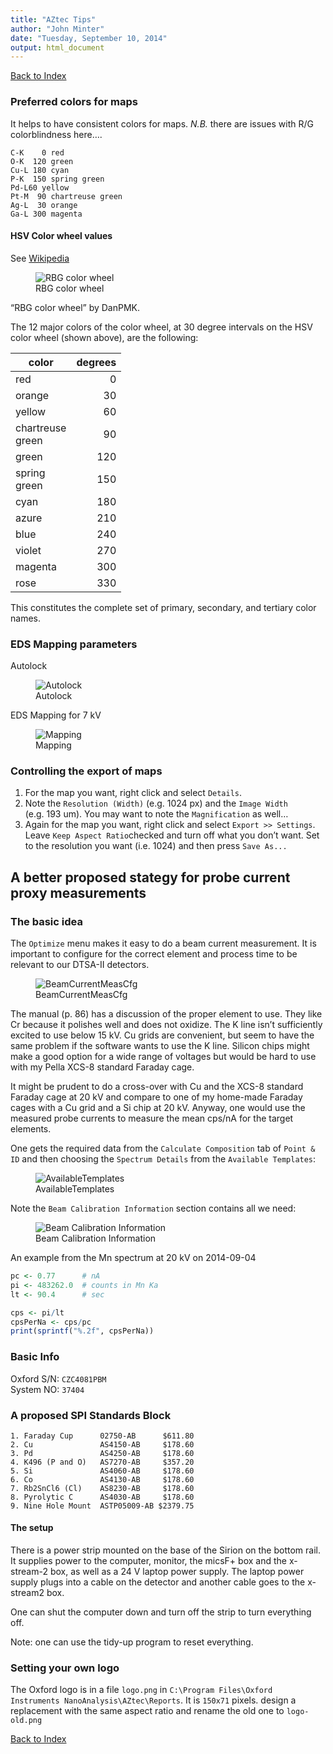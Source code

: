 ```yaml
---
title: "AZtec Tips"
author: "John Minter"
date: "Tuesday, September 10, 2014"
output: html_document
---
```


[Back to Index](../README.html)

### Preferred colors for maps

It helps to have consistent colors for maps. *N.B.* there are issues with R/G colorblindness here....
```
C-K    0 red
O-K  120 green
Cu-L 180 cyan
P-K  150 spring green
Pd-L60 yellow
Pt-M  90 chartreuse green
Ag-L  30 orange
Ga-L 300 magenta

```
#### HSV Color wheel values

See [Wikipedia](http://simple.wikipedia.org/wiki/Color_wheel)

![RBG color wheel](img/RBG_color_wheel.png)

"RBG color wheel" by DanPMK.

The 12 major colors of the color wheel, at 30 degree intervals on the HSV color wheel (shown above), are the following:
<style>
table:nth-of-type(1) {
    display:table;
    width:20%;
}
</style>


|color            | degrees|
|-----------------|-------:|
|red              |    0   |
|orange           |   30   |
|yellow           |   60   |
|chartreuse green |   90   |
|green            |  120   |
|spring green     |  150   |
|cyan             |  180   |
|azure            |  210   |
|blue             |  240   |
|violet           |  270   |
|magenta          |  300   |
|rose             |  330   |


This constitutes the complete set of primary, secondary, and tertiary color names.

### EDS Mapping parameters

Autolock

![Autolock](img/GoodAutolock.png)

EDS Mapping for 7 kV

![Mapping](img/GoodMapPar.png)

### Controlling the export of maps
1. For the map you want, right click and select ``Details``.
2. Note the ``Resolution (Width)`` (e.g. 1024 px) and the ``Image Width`` (e.g. 193 um). You may want to note the ``Magnification`` as well...
3. Again for the map you want, right click and select ``Export >> Settings``. Leave ``Keep Aspect Ratio``checked and turn off what you don't want. Set to the resolution you want (i.e. 1024) and then press ``Save As...``

## A better proposed stategy for probe current proxy measurements

### The basic idea
 
The ``Optimize`` menu makes it easy to do a beam current measurement. It is important to configure for the correct element and process time to be relevant to our DTSA-II detectors.

![BeamCurrentMeasCfg](img/BeamCurrentMeasCfg.png)

The manual (p. 86) has a discussion of the proper element to use. They like Cr because it polishes well and does not oxidize. The K line isn't sufficiently excited to use below 15 kV.  Cu grids are convenient, but seem to have the same problem if the software wants to use the K line. Silicon chips might make a good option for a wide range of voltages but would be hard to use with my Pella XCS-8 standard Faraday cage.

It might be prudent to do a cross-over with Cu and the XCS-8 standard Faraday cage at 20 kV and compare to one of my home-made Faraday cages with a Cu grid and a Si chip at 20 kV. Anyway, one would use the measured probe currents to measure the mean cps/nA for the target elements.

One gets the required data from the ``Calculate Composition`` tab of ``Point & ID`` and then choosing the ``Spectrum Details`` from the ``Available Templates``:

![AvailableTemplates](img/AvailableTemplates.png)

Note the ``Beam Calibration Information`` section contains all we need:

![Beam Calibration Information](img/BeamCalibrationInfo.png)

An example from the Mn spectrum at 20 kV on 2014-09-04

```r
pc <- 0.77      # nA
pi <- 483262.0  # counts in Mn Ka
lt <- 90.4      # sec

cps <- pi/lt
cpsPerNa <- cps/pc
print(sprintf("%.2f", cpsPerNa))
```

### Basic Info

Oxford S/N: ``CZC4081PBM``     
System NO:  ``37404``


### A proposed SPI Standards Block

```
1. Faraday Cup      02750-AB      $611.80
2. Cu               AS4150-AB     $178.60
3. Pd               AS4250-AB     $178.60
4. K496 (P and O)   AS7270-AB     $357.20
5. Si               AS4060-AB     $178.60
6. Co               AS4130-AB     $178.60
7. Rb2SnCl6 (Cl)    AS8230-AB     $178.60
8. Pyrolytic C      AS4030-AB     $178.60
9. Nine Hole Mount  ASTP05009-AB $2379.75
```

#### The setup

There is a power strip mounted on the base of the Sirion on the bottom rail. It supplies power to the computer, monitor, the micsF+ box and the x-stream-2 box, as well as a 24 V laptop power supply. The laptop power supply plugs into a cable on the detector and another cable goes to the x-stream2 box.

One can shut the computer down and turn off the strip to turn everything off.

Note: one can use the tidy-up program to reset everything.

### Setting your own logo

The Oxford logo is in a file ``logo.png`` in ``C:\Program Files\Oxford Instruments NanoAnalysis\AZtec\Reports``. It is ``150x71`` pixels. design a replacement with the same aspect ratio and rename the old one to ``logo-old.png``


[Back to Index](../README.html)

